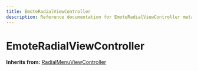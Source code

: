 ```yaml
---
title: EmoteRadialViewController
description: Reference documentation for EmoteRadialViewController meta class
---
```



# EmoteRadialViewController

**Inherits from:** [RadialMenuViewController](/classes/radialmenuviewcontroller)

<ClassDetails file="/db/classes/EmoteRadialViewController.61bc090014b3.json" />
